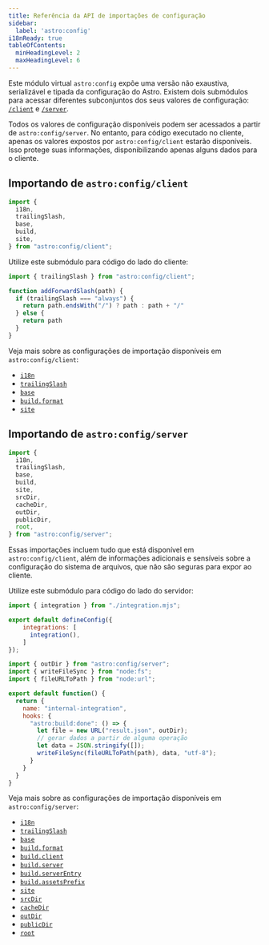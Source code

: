 ```yaml
---
title: Referência da API de importações de configuração
sidebar:
  label: 'astro:config'
i18nReady: true
tableOfContents:
  minHeadingLevel: 2
  maxHeadingLevel: 6
---
```



<p><Since v="5.7.0" /></p>

Este módulo virtual `astro:config` expõe uma versão não exaustiva, serializável e tipada da configuração do Astro. Existem dois submódulos para acessar diferentes subconjuntos dos seus valores de configuração: [`/client`](#importando-de-astroconfigclient) e [`/server`](#importando-de-astroconfigserver).

Todos os valores de configuração disponíveis podem ser acessados a partir de `astro:config/server`. No entanto, para código executado no cliente, apenas os valores expostos por `astro:config/client` estarão disponíveis. Isso protege suas informações, disponibilizando apenas alguns dados para o cliente.

## Importando de `astro:config/client`

```js
import {
  i18n, 
  trailingSlash,
  base,
  build,
  site,
} from "astro:config/client";
```
Utilize este submódulo para código do lado do cliente:

```js title="src/utils.js" ins={1} ins="trailingSlash"
import { trailingSlash } from "astro:config/client";

function addForwardSlash(path) {
  if (trailingSlash === "always") {
    return path.endsWith("/") ? path : path + "/"
  } else {
    return path
  }
}
```

Veja mais sobre as configurações de importação disponíveis em `astro:config/client`:

- [`i18n`](/pt-br/reference/configuration-reference/#i18n)
- [`trailingSlash`](/pt-br/reference/configuration-reference/#trailingslash)
- [`base`](/pt-br/reference/configuration-reference/#base)
- [`build.format`](/pt-br/reference/configuration-reference/#buildformat)
- [`site`](/pt-br/reference/configuration-reference/#site)



## Importando de `astro:config/server`

```js
import {
  i18n, 
  trailingSlash,
  base,
  build,
  site,
  srcDir,
  cacheDir,
  outDir,
  publicDir,
  root,
} from "astro:config/server";
```

Essas importações incluem tudo que está disponível em `astro:config/client`, além de informações adicionais e sensíveis sobre a configuração do sistema de arquivos, que não são seguras para expor ao cliente.

Utilize este submódulo para código do lado do servidor:

```js title="astro.config.mjs"
import { integration } from "./integration.mjs";

export default defineConfig({
    integrations: [
      integration(),
    ]
});
```

```js title="integration.mjs" ins={1} ins="outDir"
import { outDir } from "astro:config/server";
import { writeFileSync } from "node:fs";
import { fileURLToPath } from "node:url";

export default function() {
  return {
    name: "internal-integration",
    hooks: {
      "astro:build:done": () => {
        let file = new URL("result.json", outDir);
        // gerar dados a partir de alguma operação
        let data = JSON.stringify([]);
        writeFileSync(fileURLToPath(path), data, "utf-8");
      }
    }
  }
}
```

Veja mais sobre as configurações de importação disponíveis em `astro:config/server`:

- [`i18n`](/pt-br/reference/configuration-reference/#i18n)
- [`trailingSlash`](/pt-br/reference/configuration-reference/#trailingslash)
- [`base`](/pt-br/reference/configuration-reference/#base)
- [`build.format`](/pt-br/reference/configuration-reference/#buildformat)
- [`build.client`](/pt-br/reference/configuration-reference/#buildclient)
- [`build.server`](/pt-br/reference/configuration-reference/#buildserver)
- [`build.serverEntry`](/pt-br/reference/configuration-reference/#buildserverentry)
- [`build.assetsPrefix`](/pt-br/reference/configuration-reference/#buildassetsprefix)
- [`site`](/pt-br/reference/configuration-reference/#site)
- [`srcDir`](/pt-br/reference/configuration-reference/#srcdir)
- [`cacheDir`](/pt-br/reference/configuration-reference/#cachedir)
- [`outDir`](/pt-br/reference/configuration-reference/#outdir)
- [`publicDir`](/pt-br/reference/configuration-reference/#publicdir)
- [`root`](/pt-br/reference/configuration-reference/#root)
